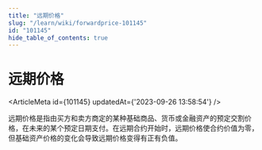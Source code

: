 ```yaml
---
title: "远期价格"
slug: "/learn/wiki/forwardprice-101145"
id: "101145"
hide_table_of_contents: true
---
```



# 远期价格

<ArticleMeta id={101145} updatedAt={'2023-09-26 13:58:54'} />
<div className='border-solid border-b border-t-0 my-4 border-[var(--ifm-color-gray-300)]' />

远期价格是指由买方和卖方商定的某种基础商品、货币或金融资产的预定交割价格，在未来的某个预定日期支付。在远期合约开始时，远期价格使合约价值为零，但基础资产价格的变化会导致远期价格变得有正有负值。
